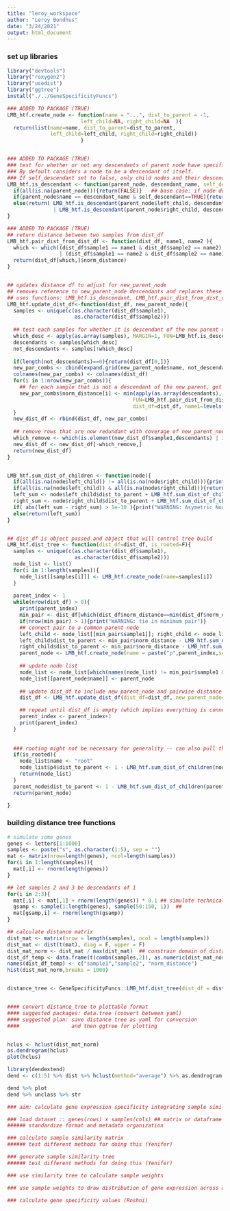 ```yaml
---
title: "leroy_workspace"
author: "Leroy Bondhus"
date: "3/24/2021"
output: html_document
---
```



### set up libraries
```r
library("devtools")
library("roxygen2")
library("usedist")
library("ggtree")
install("./../GeneSpecificityFuncs")
```

```r
### ADDED TO PACKAGE (TRUE)
LMB_htf.create_node <- function(name = "...", dist_to_parent = -1,
                        left_child=NA, right_child=NA  ){
  return(list(name=name, dist_to_parent=dist_to_parent,
              left_child=left_child, right_child=right_child))
                        }


### ADDED TO PACKAGE (TRUE)
### test for whether or not any descendants of parent node have specified descendant_name
### By default considers a node to be a descendant of itself. 
### If self_descendant set to false, only child nodes and their descendants considered
LMB_htf.is_descendant <- function(parent_node, descendant_name, self_descendant = TRUE){
  if(all(is.na(parent_node))){return(FALSE)}   ## base case: if node does not exist it has no descendants
  if(parent_node$name == descendant_name & self_descendant==TRUE){return(TRUE)}
  else(return( LMB_htf.is_descendant(parent_node$left_child, descendant_name)
               | LMB_htf.is_descendant(parent_node$right_child, descendant_name)))
}

### ADDED TO PACKAGE (TRUE)
## return distance between two samples from dist_df
LMB_htf.pair_dist_from_dist_df <- function(dist_df, name1, name2 ){
  which <- which((dist_df$sample1 == name1 & dist_df$sample2 == name2) 
                 | (dist_df$sample1 == name2 & dist_df$sample2 == name1))
  return(dist_df[which,]$norm_distance)
}


## updates distance df to adjust for new_parent_node
## removes reference to new_parent_node descendants and replaces these with self reference
## uses functions: LMB_htf.is_descendant, LMB_htf.pair_dist_from_dist_df
LMB_htf.update_dist_df<-function(dist_df, new_parent_node){
  samples <- unique(c(as.character(dist_df$sample1),
                      as.character(dist_df$sample2)))
  
  ## test each samples for whether it is descendant of the new parent node
  which_desc <- apply(as.array(samples), MARGIN=1, FUN=LMB_htf.is_descendant, parent_node=new_parent_node)
  descendants <- samples[which_desc]
  not_descendants <- samples[!which_desc]
  
  if(length(not_descendants)==0){return(dist_df[0,])}
  new_par_combs <- cbind(expand.grid(new_parent_node$name, not_descendants), "norm_distance"=-1)
  colnames(new_par_combs) <- colnames(dist_df)
  for(i in 1:nrow(new_par_combs)){
    ## for each sample that is not a descendant of the new parent, get the minimum distance to a sample that is a descendant
    new_par_combs$norm_distance[i] <- min(apply(as.array(descendants), MARGIN=1,
                                         FUN=LMB_htf.pair_dist_from_dist_df,
                                         dist_df=dist_df, name1=levels(new_par_combs$sample2)[i]))
  }
  new_dist_df <- rbind(dist_df, new_par_combs)
  
  ## remove rows that are now redundant with coverage of new_parent_node
  which_remove <- which(is.element(new_dist_df$sample1,descendants) | is.element(new_dist_df$sample2,descendants) )
  new_dist_df <- new_dist_df[-which_remove,]
  return(new_dist_df) 
}


LMB_htf.sum_dist_of_children <- function(node){
  if(all(is.na(node$left_child)) != all(is.na(node$right_child))){print("WARNING: Asymetric Node"); return(-Inf)}
  if(all(is.na(node$left_child)) & all(is.na(node$right_child))){return(0)} ## if no children, return 0 as sum of distances
  left_sum <- node$left_child$dist_to_parent + LMB_htf.sum_dist_of_children(node$left_child)
  right_sum <- node$right_child$dist_to_parent + LMB_htf.sum_dist_of_children(node$right_child)
  if( abs(left_sum - right_sum) > 1e-10 ){print("WARNING: Asymetric Node"); return(-Inf)}  ## test for equality sometimes fails, test diff less than small number
  else(return(left_sum))
}


## dist_df is object passed and object that will control tree build
LMB_htf.dist_tree <- function(dist_df=dist_df, is_rooted=F){
  samples <- unique(c(as.character(dist_df$sample1),
                      as.character(dist_df$sample2)))
  node_list <- list()
  for(i in 1:length(samples)){
    node_list[[samples[i]]] <- LMB_htf.create_node(name=samples[i])
  }
  
  parent_index <- 1
  while(nrow(dist_df) > 0){
    print(parent_index)
    min_pair <- dist_df[which(dist_df$norm_distance==min(dist_df$norm_distance)),]
    if(nrow(min_pair) > 1){print("WARNING: tie in minimum pair")}
    ## connect pair to a common parent node
    left_child <- node_list[[min_pair$sample1]]; right_child <- node_list[[min_pair$sample2]]
    left_child$dist_to_parent <- min_pair$norm_distance - LMB_htf.sum_dist_of_children(left_child); 
    right_child$dist_to_parent <- min_pair$norm_distance - LMB_htf.sum_dist_of_children(right_child);
    parent_node <- LMB_htf.create_node(name = paste("p",parent_index,sep = ""), left_child = left_child, right_child = right_child )
    
    ## update node list
    node_list <- node_list[which(names(node_list) != min_pair$sample1 & names(node_list) != min_pair$sample2 )]
    node_list[[parent_node$name]] <- parent_node
    
    ## update dist_df to include new parent_node and pairwise distance (min distance to any child)
    dist_df <- LMB_htf.update_dist_df(dist_df=dist_df, new_parent_node=parent_node)

    ## repeat until dist_df is empty (which implies everything is connect)
    parent_index <- parent_index+1
    print(parent_index)
  }
  
  
  ### rooting might not be necessary for generality -- can also pull this out and build distance matrix with a root with dist to all samples set to 1.
  if(is_rooted){
    node_list$name <- "root"
    node_list$p4$dist_to_parent <- 1 - LMB_htf.sum_dist_of_children(node_list$p4) ## when rooted forces domain to cover 0-1 by making dist to root 1 for all samples
    return(node_list)
  }
  parent_node$dist_to_parent <- 1 - LMB_htf.sum_dist_of_children(parent_node)  ## distance is distance to an abstract root 
  return(parent_node)

}

```

### building distance tree functions
```r

# simulate some genes
genes <- letters[1:1000]
samples <- paste("s", as.character(1:5), sep = "")
mat <- matrix(nrow=length(genes), ncol=length(samples))
for(i in 1:length(samples)){
  mat[,i] <- rnorm(length(genes))
}

## let samples 2 and 3 be descendants of 1
for(i in 2:3){
  mat[,i] <- mat[,1] + rnorm(length(genes)) * 0.1 ## simulate technical noise 
  gsamp <- sample(1:length(genes), sample(50:150, 1))  ##
  mat[gsamp,i] <- rnorm(length(gsamp))
}

## calculate distance matrix
dist_mat <- matrix(nrow = length(samples), ncol = length(samples))
dist_mat <- dist(t(mat), diag = F, upper = F)
dist_mat_norm <- dist_mat / max(dist_mat)  ## constrain domain of distance values to 0-1
dist_df_temp <- data.frame(t(combn(samples,2)), as.numeric(dist_mat_norm), stringsAsFactors = F)
names(dist_df_temp) <- c("sample1","sample2", "norm_distance")
hist(dist_mat_norm,breaks = 1000)


distance_tree <- GeneSpecificityFuncs::LMB_htf.dist_tree(dist_df = dist_df_temp)


#### convert distance_tree to plottable format
#### suggested packages: data.tree (convert between yaml)
#### suggested plan: save distance tree as yaml for conversion
####                 and then ggtree for plotting


hclus <- hclust(dist_mat_norm)
as.dendrogram(hclus)
plot(hclus)

```


```r
library(dendextend)
dend <- c(1:5) %>% dist %>% hclust(method="average") %>% as.dendrogram

dend %>% plot
dend %>% unclass %>% str
```



```r

### aim: calculate gene expression specificity integrating sample similarity information

### load dataset :: genes(rows) x samples(cols) ## matrix or dataframe  
###### standardize format and metadata organization

### calculate sample similarity matrix 
###### test different methods for doing this (Yenifer)

### generate sample similarity tree
###### test different methods for doing this (Yenifer)

### use similarity tree to calculate sample weights 

### use sample weights to draw distribution of gene expression across all samples (Roshni)

### calculate gene specificity values (Roshni)




```

